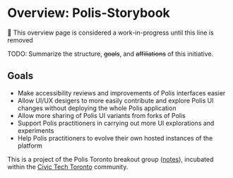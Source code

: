 
<Meta title="1. Overview" />

# Overview: Polis-Storybook

🚧 This overview page is considered a work-in-progress until this line is removed

TODO: Summarize the structure, <s>goals</s>, and <s>affiliations</s> of this initiative.

## Goals
- Make accessibility reviews and improvements of Polis interfaces easier
- Allow UI/UX desigers to more easily contribute and explore Polis UI changes without deploying the whole Polis application
- Allow more sharing of Polis UI variants from forks of Polis
- Support Polis practitioners in carrying out more UI explorations and experiments
- Help Polis practitioners to evolve their own hosted instances of the platform

This is a project of the Polis Toronto breakout group ([notes][]),
incubated within the [Civic Tech Toronto][] community.

   [notes]: https://link.civictech.ca/polis
   [Civic Tech Toronto]: https://civictech.ca/
